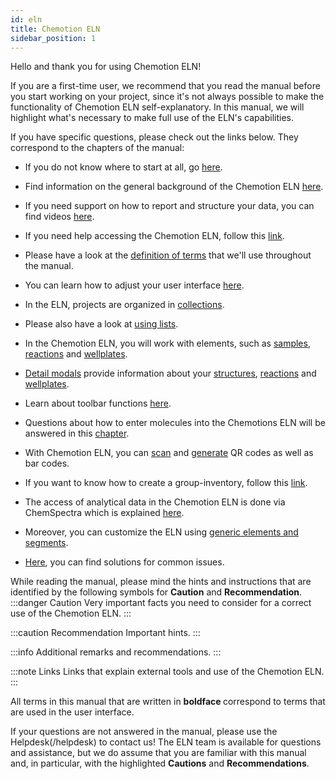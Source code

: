 ```yaml
---
id: eln
title: Chemotion ELN
sidebar_position: 1
---
```


Hello and thank you for using Chemotion ELN!

If you are a first-time user, we recommend that you read the manual before you start working on your project, since it's not always possible to make the functionality of Chemotion ELN self-explanatory. In this manual, we will highlight what's necessary to make full use of the ELN's capabilities.

If you have specific questions, please check out the links below.
They correspond to the chapters of the manual:

- If you do not know where to start at all, go [here](install_configure/first_steps).

- Find information on the general background of the Chemotion ELN [here](about).

- If you need support on how to report and structure your data, you can find videos [here](videos).

- If you need help accessing the Chemotion ELN, follow this [link](install_configure/browser).

- Please have a look at the [definition of terms](ui) that we'll use throughout the manual.

- You can learn how to adjust your user interface [here](ui/view).

- In the ELN, projects are organized in [collections](ui/collections).

- Please also have a look at [using lists](ui/lists).

- In the Chemotion ELN, you will work with elements,
  such as [samples](ui/elements/samples), [reactions](ui/elements/reactions) and [wellplates](ui/elements/wellplates).

- [Detail modals](ui/details_modal) provide information about your [structures](ui/details_modal#details-modal-for-samples), [reactions](ui/details_modal#details-modal-for-reactions) and [wellplates](ui/details_modal#details-modal-for-wellplates).

- Learn about toolbar functions [here](ui/toolbar).

- Questions about how to enter molecules into the Chemotions ELN will be answered in this [chapter](ui/ketcher).

- With Chemotion ELN, you can [scan](ui/barcodes#scan-barcodeqr-code) and [generate](ui/barcodes#generate-barcodeqr-code) QR codes as well as bar codes.

- If you want to know how to create a group-inventory, follow this [link](ui/inventory).

- The access of analytical data in the Chemotion ELN is done via ChemSpectra which is explained [here](../chemspectra).

- Moreover, you can customize the ELN using [generic elements and segments](admin/generic_config).

- [Here](troubleshooting), you can find solutions for common issues.

While reading the manual, please mind the hints and instructions that are identified by the following symbols for <b>Caution</b> and <b>Recommendation</b>.
:::danger Caution
Very important facts you need to consider for a correct use of the Chemotion ELN.
:::

:::caution Recommendation
Important hints.
:::

:::info
Additional remarks and recommendations.
:::

:::note Links
Links that explain external tools and use of the Chemotion ELN.
:::

All terms in this manual that are written in <b> boldface </b> correspond to terms that are used in the user interface.

If your questions are not answered in the manual, please use the Helpdesk(/helpdesk) to contact us!
The ELN team is available for questions and assistance, but we do assume that you are familiar with this manual and,
in particular, with the highlighted <b>Cautions</b> and <b>Recommendations</b>.
